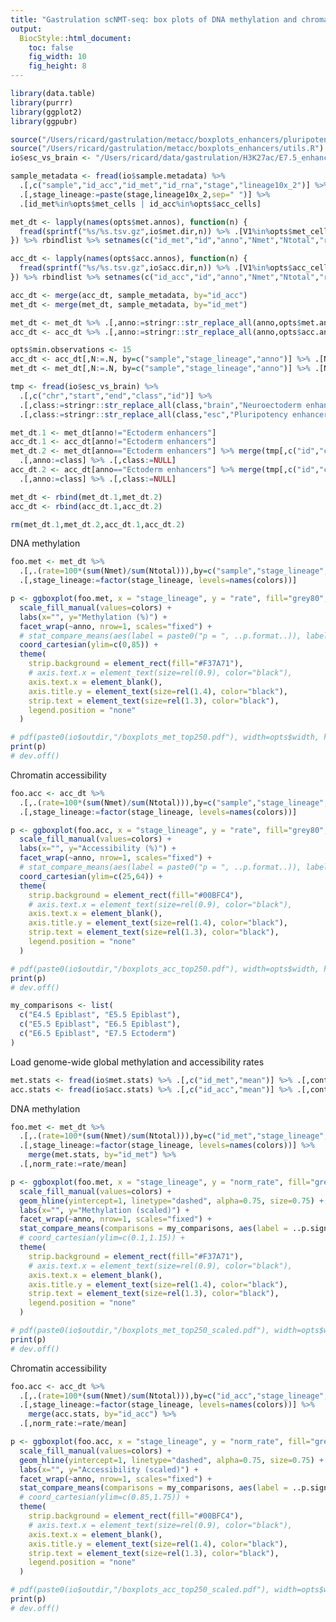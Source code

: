 ```yaml
---
title: "Gastrulation scNMT-seq: box plots of DNA methylation and chromatin accessibiliy levels in neuroectoderm vs pluripotency enhancers"
output:
  BiocStyle::html_document: 
    toc: false
    fig_width: 10
    fig_height: 8
---
```


```r
library(data.table)
library(purrr)
library(ggplot2)
library(ggpubr)
```

<!-- Define I/O and options -->
```r
source("/Users/ricard/gastrulation/metacc/boxplots_enhancers/pluripotency_vs_neuroectoderm/load_settings.R")
source("/Users/ricard/gastrulation/metacc/boxplots_enhancers/utils.R")
io$esc_vs_brain <- "/Users/ricard/data/gastrulation/H3K27ac/E7.5_enhancers_Ect_ESC_brain_top250.txt"
```

<!-- Load sample metadata -->
```r
sample_metadata <- fread(io$sample.metadata) %>%
  .[,c("sample","id_acc","id_met","id_rna","stage","lineage10x_2")] %>%
  .[,stage_lineage:=paste(stage,lineage10x_2,sep=" ")] %>%
  .[id_met%in%opts$met_cells | id_acc%in%opts$acc_cells]
```

<!-- Load methylation data -->
```r
met_dt <- lapply(names(opts$met.annos), function(n) {
  fread(sprintf("%s/%s.tsv.gz",io$met.dir,n)) %>% .[V1%in%opts$met_cells]
}) %>% rbindlist %>% setnames(c("id_met","id","anno","Nmet","Ntotal","rate"))
```

<!-- Load accessibility data -->
```r
acc_dt <- lapply(names(opts$acc.annos), function(n) {
  fread(sprintf("%s/%s.tsv.gz",io$acc.dir,n)) %>% .[V1%in%opts$acc_cells]
}) %>% rbindlist %>% setnames(c("id_acc","id","anno","Nmet","Ntotal","rate"))
```

<!-- Merge data with metadata -->
```r
acc_dt <- merge(acc_dt, sample_metadata, by="id_acc")
met_dt <- merge(met_dt, sample_metadata, by="id_met")
```

<!-- Rename genomic contexts -->
```r
met_dt <- met_dt %>% .[,anno:=stringr::str_replace_all(anno,opts$met.annos)]
acc_dt <- acc_dt %>% .[,anno:=stringr::str_replace_all(anno,opts$acc.annos)]
```

<!-- Filter by minimum number of measurements per cell -->
```r
opts$min.observations <- 15
acc_dt <- acc_dt[,N:=.N, by=c("sample","stage_lineage","anno")] %>% .[N>=opts$min.observations] %>% .[,N:=NULL]
met_dt <- met_dt[,N:=.N, by=c("sample","stage_lineage","anno")] %>% .[N>=opts$min.observations] %>% .[,N:=NULL]
```

<!-- Split ectoderm enhancers into Midbrain or Pluripotency -->
```r
tmp <- fread(io$esc_vs_brain) %>% 
  .[,c("chr","start","end","class","id")] %>%
  .[,class:=stringr::str_replace_all(class,"brain","Neuroectoderm enhancers")] %>%
  .[,class:=stringr::str_replace_all(class,"esc","Pluripotency enhancers")]

met_dt.1 <- met_dt[anno!="Ectoderm enhancers"]
acc_dt.1 <- acc_dt[anno!="Ectoderm enhancers"]
met_dt.2 <- met_dt[anno=="Ectoderm enhancers"] %>% merge(tmp[,c("id","class")], by="id") %>% 
  .[,anno:=class] %>% .[,class:=NULL]
acc_dt.2 <- acc_dt[anno=="Ectoderm enhancers"] %>% merge(tmp[,c("id","class")], by="id") %>% 
  .[,anno:=class] %>% .[,class:=NULL]

met_dt <- rbind(met_dt.1,met_dt.2)
acc_dt <- rbind(acc_dt.1,acc_dt.2)

rm(met_dt.1,met_dt.2,acc_dt.1,acc_dt.2)
```


<!-- Generate boxplots of (unnormalised) rates -->

DNA methylation
```r
foo.met <- met_dt %>%
  .[,.(rate=100*(sum(Nmet)/sum(Ntotal))),by=c("sample","stage_lineage","anno")] %>%
  .[,stage_lineage:=factor(stage_lineage, levels=names(colors))]

p <- ggboxplot(foo.met, x = "stage_lineage", y = "rate", fill="grey80", coef=1, outlier.shape=NA) +
  scale_fill_manual(values=colors) +
  labs(x="", y="Methylation (%)") +
  facet_wrap(~anno, nrow=1, scales="fixed") +
  # stat_compare_means(aes(label = paste0("p = ", ..p.format..)), label.y = 80, method="t.test", size=5) +
  coord_cartesian(ylim=c(0,85)) +
  theme(
    strip.background = element_rect(fill="#F37A71"),
    # axis.text.x = element_text(size=rel(0.9), color="black"),
    axis.text.x = element_blank(),
    axis.title.y = element_text(size=rel(1.4), color="black"),
    strip.text = element_text(size=rel(1.3), color="black"),
    legend.position = "none"
  )

# pdf(paste0(io$outdir,"/boxplots_met_top250.pdf"), width=opts$width, height=opts$height/1.5)
print(p)
# dev.off()
```

Chromatin accessibility
```r
foo.acc <- acc_dt %>%
  .[,.(rate=100*(sum(Nmet)/sum(Ntotal))),by=c("sample","stage_lineage","anno")] %>%
  .[,stage_lineage:=factor(stage_lineage, levels=names(colors))]

p <- ggboxplot(foo.acc, x = "stage_lineage", y = "rate", fill="grey80", outlier.shape=NA) +
  scale_fill_manual(values=colors) +
  labs(x="", y="Accessibility (%)") +
  facet_wrap(~anno, nrow=1, scales="fixed") +
  # stat_compare_means(aes(label = paste0("p = ", ..p.format..)), label.y = 63, method="t.test", size=5) +
  coord_cartesian(ylim=c(25,64)) +
  theme(
    strip.background = element_rect(fill="#00BFC4"),
    # axis.text.x = element_text(size=rel(0.9), color="black"),
    axis.text.x = element_blank(),
    axis.title.y = element_text(size=rel(1.4), color="black"),
    strip.text = element_text(size=rel(1.3), color="black"),
    legend.position = "none"
  )

# pdf(paste0(io$outdir,"/boxplots_acc_top250.pdf"), width=opts$width, height=opts$height/1.5)
print(p)
# dev.off()
```


<!-- Generate boxplots of rates normalised to global levels -->

```r
my_comparisons <- list( 
  c("E4.5 Epiblast", "E5.5 Epiblast"),
  c("E5.5 Epiblast", "E6.5 Epiblast"),
  c("E6.5 Epiblast", "E7.5 Ectoderm")
)
```

Load genome-wide global methylation and accessibility rates
```r
met.stats <- fread(io$met.stats) %>% .[,c("id_met","mean")] %>% .[,context:="CG"] 
acc.stats <- fread(io$acc.stats) %>% .[,c("id_acc","mean")] %>% .[,context:="GC"]
```

DNA methylation
```r
foo.met <- met_dt %>%
  .[,.(rate=100*(sum(Nmet)/sum(Ntotal))),by=c("id_met","stage_lineage","anno")] %>%
  .[,stage_lineage:=factor(stage_lineage, levels=names(colors))] %>%
    merge(met.stats, by="id_met") %>%
  .[,norm_rate:=rate/mean] 

p <- ggboxplot(foo.met, x = "stage_lineage", y = "norm_rate", fill="grey80", outlier.shape=NA) +
  scale_fill_manual(values=colors) +
  geom_hline(yintercept=1, linetype="dashed", alpha=0.75, size=0.75) +
  labs(x="", y="Methylation (scaled)") +
  facet_wrap(~anno, nrow=1, scales="fixed") +
  stat_compare_means(comparisons = my_comparisons, aes(label = ..p.signif..), method="wilcox.test") +
  # coord_cartesian(ylim=c(0.1,1.15)) +
  theme(
    strip.background = element_rect(fill="#F37A71"),
    # axis.text.x = element_text(size=rel(0.9), color="black"),
    axis.text.x = element_blank(),
    axis.title.y = element_text(size=rel(1.4), color="black"),
    strip.text = element_text(size=rel(1.3), color="black"),
    legend.position = "none"
  )

# pdf(paste0(io$outdir,"/boxplots_met_top250_scaled.pdf"), width=opts$width, height=opts$height)
print(p)
# dev.off()
```

Chromatin accessibility
```r
foo.acc <- acc_dt %>%
  .[,.(rate=100*(sum(Nmet)/sum(Ntotal))),by=c("id_acc","stage_lineage","anno")] %>%
  .[,stage_lineage:=factor(stage_lineage, levels=names(colors))] %>%
    merge(acc.stats, by="id_acc") %>%
  .[,norm_rate:=rate/mean] 

p <- ggboxplot(foo.acc, x = "stage_lineage", y = "norm_rate", fill="grey80", coef=0.5, outlier.shape=NA) +
  scale_fill_manual(values=colors) +
  geom_hline(yintercept=1, linetype="dashed", alpha=0.75, size=0.75) +
  labs(x="", y="Accessibility (scaled)") +
  facet_wrap(~anno, nrow=1, scales="fixed") +
  stat_compare_means(comparisons = my_comparisons, aes(label = ..p.signif..), method="wilcox.test") +
  # coord_cartesian(ylim=c(0.85,1.75)) +
  theme(
    strip.background = element_rect(fill="#00BFC4"),
    # axis.text.x = element_text(size=rel(0.9), color="black"),
    axis.text.x = element_blank(),
    axis.title.y = element_text(size=rel(1.4), color="black"),
    strip.text = element_text(size=rel(1.3), color="black"),
    legend.position = "none"
  )

# pdf(paste0(io$outdir,"/boxplots_acc_top250_scaled.pdf"), width=opts$width, height=opts$height)
print(p)
# dev.off()
```


